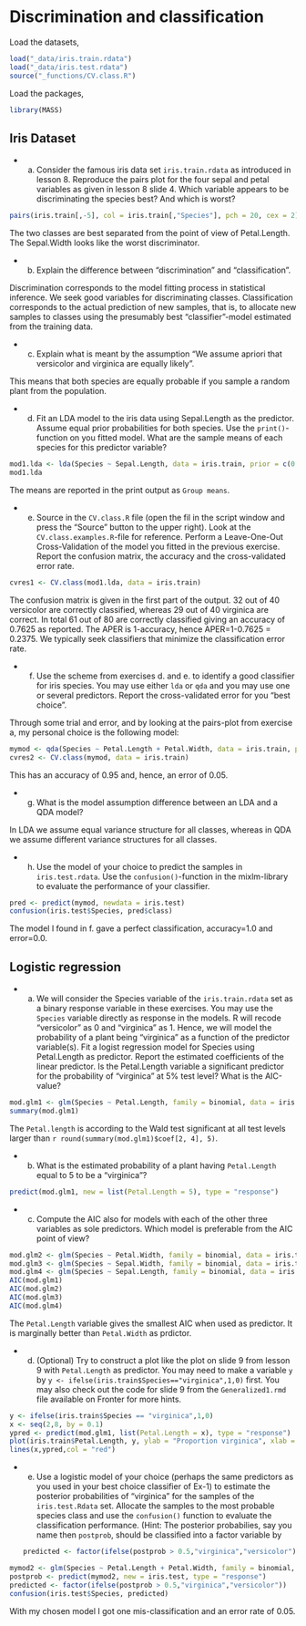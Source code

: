 # Discrimination and classification

Load the datasets,

```r
load("_data/iris.train.rdata")
load("_data/iris.test.rdata")
source("_functions/CV.class.R")
```

Load the packages,

```r
library(MASS)
```

## Iris Dataset

- a) Consider the famous iris data set `iris.train.rdata` as introduced in lesson 8.
Reproduce the pairs plot for the four sepal and petal variables as given in lesson 8 slide 4.
Which variable appears to be discriminating the species best? And which is worst?

<div class="ans">

```r
pairs(iris.train[,-5], col = iris.train[,"Species"], pch = 20, cex = 2)
```

The two classes are best separated from the point of view of Petal.Length. The Sepal.Width looks like the worst discriminator.

</div>

- b) Explain the difference between “discrimination” and “classification”.

<div class="ans">

Discrimination corresponds to the model fitting process in statistical inference. We seek good variables for discriminating classes. Classification corresponds to the actual prediction of new samples, that is, to allocate new samples to classes using the presumably best "classifier"-model estimated from the training data.

</div>

- c) Explain what is meant by the assumption “We assume apriori that versicolor and virginica are equally likely”.

<div class="ans">

This means that both species are equally probable if you sample a random plant from the population.

</div>

- d) Fit an LDA model to the iris data using Sepal.Length as the predictor. Assume equal prior probabilities for both species. Use the `print()`-function on you fitted model. What are the sample means of each species for this predictor variable?

<div class="ans">

```r
mod1.lda <- lda(Species ~ Sepal.Length, data = iris.train, prior = c(0.5, 0.5))
mod1.lda
```

The means are reported in the print output as `Group means`.

</div>


- e) Source in the `CV.class.R` file (open the fil in the script window and press the "Source" button to the upper right). Look at the `CV.class.examples.R`-file for reference. Perform a Leave-One-Out Cross-Validation of the model you fitted in the previous exercise. Report the confusion matrix, the accuracy and the cross-validated error rate.

<div class="ans">

```r
cvres1 <- CV.class(mod1.lda, data = iris.train)
```

The confusion matrix is given in the first part of the output. 32 out of 40 versicolor are correctly classified, whereas 29 out of 40 virginica are correct. In total 61 out of 80 are correctly classified giving an accuracy of 0.7625 as reported. The APER is 1-accuracy, hence APER=1-0.7625 = 0.2375. We typically seek classifiers that minimize the classification error rate.

</div>


- f) Use the scheme from exercises d. and e. to identify a good classifier for iris species. You may use either `lda` or `qda` and you may use one or several predictors. Report the cross-validated error for you "best choice".

<div class="ans">

Through some trial and error, and by looking at the pairs-plot from exercise a, my personal choice is the following model:


```r
mymod <- qda(Species ~ Petal.Length + Petal.Width, data = iris.train, prior = c(0.5, 0.5))
cvres2 <- CV.class(mymod, data = iris.train)
```

This has an accuracy of 0.95 and, hence, an error of 0.05.

</div>

- g) What is the model assumption difference between an LDA and a QDA model?

<div class="ans">

In LDA we assume equal variance structure for all classes, whereas in QDA we assume different
variance structures for all classes.

</div>

- h) Use the model of your choice to predict the samples in `iris.test.rdata`. Use the `confusion()`-function in the mixlm-library to evaluate the performance of your classifier.

<div class="ans">

```r
pred <- predict(mymod, newdata = iris.test)
confusion(iris.test$Species, pred$class)
```

The model I found in f. gave a perfect classification, accuracy=1.0 and error=0.0.

</div>

## Logistic regression

- a. We will consider the Species variable of the `iris.train.rdata` set as a binary response variable in these exercises. You may use the `Species` variable directly as response in the models. R will recode "versicolor" as 0 and "virginica" as 1. Hence, we will model the probability of a plant being "virginica" as a function of the predictor variable(s). Fit a logist regression model for Species using Petal.Length as predictor. Report the estimated coefficients of the linear predictor. Is the Petal.Length variable a significant predictor for the probability of "virginica" at 5% test level? What is the AIC-value?

<div class="ans">

```r
mod.glm1 <- glm(Species ~ Petal.Length, family = binomial, data = iris.train)
summary(mod.glm1)
```

The `Petal.length` is according to the Wald test significant at all test levels larger than `r round(summary(mod.glm1)$coef[2, 4], 5)`.

</div>


- b. What is the estimated probability of a plant having `Petal.Length` equal to 5 to be a "virginica"?

<div class="ans">

```r
predict(mod.glm1, new = list(Petal.Length = 5), type = "response")
```

</div>

- c. Compute the AIC also for models with each of the other three variables as sole predictors.
Which model is preferable from the AIC point of view?

<div class="ans">

```r
mod.glm2 <- glm(Species ~ Petal.Width, family = binomial, data = iris.train)
mod.glm3 <- glm(Species ~ Sepal.Width, family = binomial, data = iris.train)
mod.glm4 <- glm(Species ~ Sepal.Length, family = binomial, data = iris.train)
AIC(mod.glm1)
AIC(mod.glm2)
AIC(mod.glm3)
AIC(mod.glm4)
```

The `Petal.Length` variable gives the smallest AIC when used as predictor. It is marginally better than `Petal.Width` as prdictor.

</div>

- d. (Optional) Try to construct a plot like the plot on slide 9 from lesson 9 with `Petal.Length` as predictor.
You may need to make a variable `y` by `y <- ifelse(iris.train$Species=="virginica",1,0)` first.
You may also check out the code for slide 9 from the `Generalized1.rmd` file available on Fronter for more hints.

<div class="ans">

```r
y <- ifelse(iris.train$Species == "virginica",1,0)
x <- seq(2,8, by = 0.1)
ypred <- predict(mod.glm1, list(Petal.Length = x), type = "response")
plot(iris.train$Petal.Length, y, ylab = "Proportion virginica", xlab = "Petal.Length")
lines(x,ypred,col = "red")
```

</div>

- e. Use a logistic model of your choice (perhaps the same predictors as you used in your best choice classifier of Ex-1) to estimate the posterior probabilities of "virginica" for the samples of the `iris.test.Rdata` set. Allocate the samples to the most probable species class and use the `confusion()` function to evaluate the classification performance. (Hint: The posterior probabilies, say you name then `postprob`, should be classified into a factor variable by
    
    ```r
    predicted <- factor(ifelse(postprob > 0.5,"virginica","versicolor"))
    ```

<div class="ans">

```r
mymod2 <- glm(Species ~ Petal.Length + Petal.Width, family = binomial, data = iris.train)
postprob <- predict(mymod2, new = iris.test, type = "response")
predicted <- factor(ifelse(postprob > 0.5,"virginica","versicolor"))
confusion(iris.test$Species, predicted)
```

With my chosen model I got one mis-classification and an error rate of 0.05.

</div>

